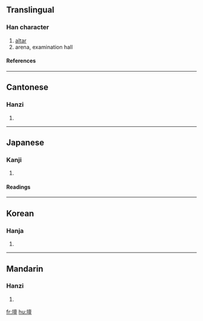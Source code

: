 {{see|坛}}

==Translingual==
===Han character===
{{Han char|rn=32|rad=土|as=13|sn=16|four=4011<sub>6</sub>|canj=土卜田一 (GYWM)}}
# [[altar]]
# arena, examination hall
====References====
{{Han ref|kx=0240.220|dkj=05528|dj=0480.080|hdz=10492.120|uh=58C7|ud=22727|bh=BEC2|bd=48834}}
----
==Cantonese==
===Hanzi===
{{yue-hanzi|jyut=|y=taan4}}
# {{defn|Cantonese}}
----
==Japanese==
===Kanji===
{{ja-kanji|grade=c|rs=土13}}
# {{defn|Japanese}} 
====Readings====
{{ja-readings|on=[[だん]] (dan), [[たん]] (tan)|kun=[[ば]] (ba), [[ところ]] (tokoro), [[たいら]] (taira)}}
----
==Korean==
===Hanja===
{{ko-hanja|hangeul=단|rv=dan|mr=tan}}
# {{defn|Korean}}
----
==Mandarin==
===Hanzi===
{{cmn-hanzi|sim=坛|pin=[[tán]] (tan2)|wg=t'an<sup>2</sup>}}
# {{defn|Mandarin}}

[[fr:壇]]
[[hu:壇]]